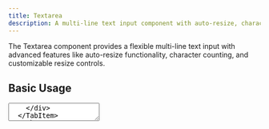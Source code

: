 ```yaml
---
title: Textarea
description: A multi-line text input component with auto-resize, character counting, and advanced features
---
```



The Textarea component provides a flexible multi-line text input with advanced features like auto-resize functionality, character counting, and customizable resize controls.

## Basic Usage

<Tabs>
  <TabItem label="Preview">
    <div class="not-content border border-gray-100 dark:border-gray-800 rounded-lg p-6 bg-white dark:bg-gray-900">
      <Textarea 
        placeholder="Enter your message..."
        rows={4}
      />
    </div>
  </TabItem>
  <TabItem label="Code">
    ```astro
    ---
    import Textarea from '@uicg/cli/components/Textarea/textarea.astro'
    ---

    <Textarea 
      placeholder="Enter your message..."
      rows={4}
    />
    ```
  </TabItem>
</Tabs>

## With Label and Description

<Tabs>
  <TabItem label="Preview">
    <div class="not-content border border-gray-100 dark:border-gray-800 rounded-lg p-6 bg-white dark:bg-gray-900">
      <Textarea 
        label="Message"
        description="Please provide detailed information"
        placeholder="Type your message here..."
        rows={4}
      />
    </div>
  </TabItem>
  <TabItem label="Code">
    ```astro
    <Textarea 
      label="Message"
      description="Please provide detailed information"
      placeholder="Type your message here..."
      rows={4}
    />
    ```
  </TabItem>
</Tabs>

## Sizes

<Tabs>
  <TabItem label="Preview">
    <div class="border rounded-lg p-6 bg-white dark:bg-gray-900 space-y-4">
      <div>
        <label class="block text-sm font-medium mb-1">Small</label>
        <Textarea 
          size="small" 
          placeholder="Small textarea"
          rows={3}
        />
      </div>
      <div>
        <label class="block text-sm font-medium mb-1">Medium</label>
        <Textarea 
          size="medium" 
          placeholder="Medium textarea"
          rows={4}
        />
      </div>
      <div>
        <label class="block text-sm font-medium mb-1">Large</label>
        <Textarea 
          size="large" 
          placeholder="Large textarea"
          rows={5}
        />
      </div>
    </div>
  </TabItem>
  <TabItem label="Code">
    ```astro
    <!-- Small -->
    <Textarea 
      size="small" 
      placeholder="Small textarea"
      rows={3}
    />

    <!-- Medium (default) -->
    <Textarea 
      size="medium" 
      placeholder="Medium textarea"
      rows={4}
    />

    <!-- Large -->
    <Textarea 
      size="large" 
      placeholder="Large textarea"
      rows={5}
    />
    ```
  </TabItem>
</Tabs>

## Intent Variants

<Tabs>
  <TabItem label="Preview">
    <div class="border rounded-lg p-6 bg-white dark:bg-gray-900 space-y-4">
      <div>
        <label class="block text-sm font-medium mb-1">Default</label>
        <Textarea 
          intent="default" 
          placeholder="Default textarea"
        />
      </div>
      <div>
        <label class="block text-sm font-medium mb-1">Primary</label>
        <Textarea 
          intent="primary" 
          placeholder="Primary textarea"
        />
      </div>
      <div>
        <label class="block text-sm font-medium mb-1">Success</label>
        <Textarea 
          intent="success" 
          placeholder="Success textarea"
        />
      </div>
      <div>
        <label class="block text-sm font-medium mb-1">Warning</label>
        <Textarea 
          intent="warning" 
          placeholder="Warning textarea"
        />
      </div>
      <div>
        <label class="block text-sm font-medium mb-1">Danger</label>
        <Textarea 
          intent="danger" 
          placeholder="Danger textarea"
        />
      </div>
    </div>
  </TabItem>
  <TabItem label="Code">
    ```astro
    <!-- Default -->
    <Textarea 
      intent="default" 
      placeholder="Default textarea"
    />

    <!-- Primary -->
    <Textarea 
      intent="primary" 
      placeholder="Primary textarea"
    />

    <!-- Success -->
    <Textarea 
      intent="success" 
      placeholder="Success textarea"
    />

    <!-- Warning -->
    <Textarea 
      intent="warning" 
      placeholder="Warning textarea"
    />

    <!-- Danger -->
    <Textarea 
      intent="danger" 
      placeholder="Danger textarea"
    />
    ```
  </TabItem>
</Tabs>

## Auto-Resize

<Tabs>
  <TabItem label="Preview">
    <div class="not-content border border-gray-100 dark:border-gray-800 rounded-lg p-6 bg-white dark:bg-gray-900">
      <Textarea 
        label="Auto-Resizing Textarea"
        description="This textarea will automatically adjust its height as you type"
        placeholder="Start typing and watch the textarea grow..."
        autoResize={true}
        rows={2}
      />
    </div>
  </TabItem>
  <TabItem label="Code">
    ```astro
    <Textarea 
      label="Auto-Resizing Textarea"
      description="This textarea will automatically adjust its height as you type"
      placeholder="Start typing and watch the textarea grow..."
      autoResize={true}
      rows={2}
    />
    ```
  </TabItem>
</Tabs>

## Character Count

<Tabs>
  <TabItem label="Preview">
    <div class="not-content border border-gray-100 dark:border-gray-800 rounded-lg p-6 bg-white dark:bg-gray-900">
      <Textarea 
        label="Message with Character Count"
        placeholder="Type your message..."
        maxLength={200}
        showCharacterCount={true}
        rows={4}
      />
    </div>
  </TabItem>
  <TabItem label="Code">
    ```astro
    <Textarea 
      label="Message with Character Count"
      placeholder="Type your message..."
      maxLength={200}
      showCharacterCount={true}
      rows={4}
    />
    ```
  </TabItem>
</Tabs>

## Resize Controls

<Tabs>
  <TabItem label="Preview">
    <div class="border rounded-lg p-6 bg-white dark:bg-gray-900 space-y-4">
      <div>
        <Textarea 
          resize="none"
          label="No Resize"
          placeholder="This textarea cannot be resized"
        />
      </div>
      <div>
        <Textarea 
          resize="vertical"
          label="Vertical Resize"
          placeholder="This textarea can only be resized vertically"
        />
      </div>
      <div>
        <Textarea 
          resize="horizontal"
          label="Horizontal Resize"
          placeholder="This textarea can only be resized horizontally"
        />
      </div>
      <div>
        <Textarea 
          resize="both"
          label="Both Directions"
          placeholder="This textarea can be resized in both directions"
        />
      </div>
    </div>
  </TabItem>
  <TabItem label="Code">
    ```astro
    <!-- No resize -->
    <Textarea 
      resize="none"
      label="No Resize"
      placeholder="This textarea cannot be resized"
    />

    <!-- Vertical resize only -->
    <Textarea 
      resize="vertical"
      label="Vertical Resize"
      placeholder="This textarea can only be resized vertically"
    />

    <!-- Horizontal resize only -->
    <Textarea 
      resize="horizontal"
      label="Horizontal Resize"
      placeholder="This textarea can only be resized horizontally"
    />

    <!-- Both directions -->
    <Textarea 
      resize="both"
      label="Both Directions"
      placeholder="This textarea can be resized in both directions"
    />
    ```
  </TabItem>
</Tabs>

## Disabled and Readonly States

<Tabs>
  <TabItem label="Preview">
    <div class="border rounded-lg p-6 bg-white dark:bg-gray-900 space-y-4">
      <div>
        <Textarea 
          disabled={true}
          label="Disabled Textarea"
          placeholder="This textarea is disabled"
          value="Cannot be edited"
        />
      </div>
      <div>
        <Textarea 
          readonly={true}
          label="Readonly Textarea"
          placeholder="This textarea is readonly"
          value="This content is readonly"
        />
      </div>
    </div>
  </TabItem>
  <TabItem label="Code">
    ```astro
    <!-- Disabled -->
    <Textarea 
      disabled={true}
      label="Disabled Textarea"
      placeholder="This textarea is disabled"
      value="Cannot be edited"
    />

    <!-- Readonly -->
    <Textarea 
      readonly={true}
      label="Readonly Textarea"
      placeholder="This textarea is readonly"
      value="This content is readonly"
    />
    ```
  </TabItem>
</Tabs>

## Error State

<Tabs>
  <TabItem label="Preview">
    <div class="not-content border border-gray-100 dark:border-gray-800 rounded-lg p-6 bg-white dark:bg-gray-900">
      <Textarea 
        label="Required Field"
        placeholder="Please enter a description"
        error="This field is required"
        required={true}
        rows={4}
      />
    </div>
  </TabItem>
  <TabItem label="Code">
    ```astro
    <Textarea 
      label="Required Field"
      placeholder="Please enter a description"
      error="This field is required"
      required={true}
      rows={4}
    />
    ```
  </TabItem>
</Tabs>

## Advanced Example

<Tabs>
  <TabItem label="Preview">
    <div class="not-content border border-gray-100 dark:border-gray-800 rounded-lg p-6 bg-white dark:bg-gray-900">
      <Textarea 
        label="Project Description"
        description="Provide a detailed description of your project"
        placeholder="Describe your project goals, timeline, and requirements..."
        autoResize={true}
        maxLength={500}
        showCharacterCount={true}
        required={true}
        rows={3}
        name="project_description"
      />
    </div>
  </TabItem>
  <TabItem label="Code">
    ```astro
    <Textarea 
      label="Project Description"
      description="Provide a detailed description of your project"
      placeholder="Describe your project goals, timeline, and requirements..."
      autoResize={true}
      maxLength={500}
      showCharacterCount={true}
      required={true}
      rows={3}
      name="project_description"
    />
    ```
  </TabItem>
</Tabs>

## Accessibility

The Textarea component follows WCAG 2.1 AA guidelines:

- ✅ **Keyboard Navigation**: Full keyboard support for all interactions
- ✅ **Screen Reader Support**: Proper labeling and descriptions
- ✅ **Focus Management**: Clear focus indicators and logical tab order
- ✅ **Error Handling**: Accessible error messages with `aria-invalid`
- ✅ **Required Fields**: Clear indication of required fields
- ✅ **Character Count**: Accessible character count updates

## Properties

| Property | Type | Default | Description |
|----------|------|---------|-------------|
| `placeholder` | `string` | `undefined` | Placeholder text |
| `value` | `string` | `""` | Current value |
| `disabled` | `boolean` | `false` | Whether the textarea is disabled |
| `readonly` | `boolean` | `false` | Whether the textarea is readonly |
| `required` | `boolean` | `false` | Whether the textarea is required |
| `rows` | `number` | `4` | Number of visible text lines |
| `cols` | `number` | `undefined` | Number of visible character widths |
| `maxLength` | `number` | `undefined` | Maximum number of characters allowed |
| `minLength` | `number` | `undefined` | Minimum number of characters required |
| `autoResize` | `boolean` | `false` | Enable auto-resize functionality |
| `resize` | `"none" \| "vertical" \| "horizontal" \| "both"` | `"vertical"` | Resize control options |
| `size` | `"small" \| "medium" \| "large"` | `"medium"` | Size of the textarea |
| `intent` | `"default" \| "primary" \| "success" \| "warning" \| "danger"` | `"default"` | Visual style variant |
| `label` | `string` | `undefined` | Label text |
| `description` | `string` | `undefined` | Helper text |
| `error` | `string` | `undefined` | Error message |
| `showCharacterCount` | `boolean` | `false` | Show character count display |
| `class` | `string` | `undefined` | Additional CSS classes |
| `name` | `string` | `undefined` | Name attribute for form submission |

## Features

### Auto-Resize
When `autoResize` is enabled, the textarea automatically adjusts its height based on content:
- Grows as content is added
- Shrinks when content is removed
- Maintains minimum height based on `rows` attribute
- Handles paste events and window resizing

### Character Count
When `showCharacterCount` is enabled with `maxLength`:
- Displays current character count
- Shows warning colors when approaching limit (75% = yellow, 90% = red)
- Updates in real-time as user types
- Provides accessible feedback for screen readers

### Resize Controls
Fine-tune user resize capabilities:
- `none`: Prevents manual resizing
- `vertical`: Allows vertical resizing only (default)
- `horizontal`: Allows horizontal resizing only
- `both`: Allows resizing in both directions

## Examples

### Contact Form

```astro
---
import Textarea from '@uicg/cli/components/Textarea/textarea.astro'
---

<form>
  <Textarea
    name="message"
    label="Your Message"
    description="Please provide details about your inquiry"
    placeholder="Tell us how we can help you..."
    required={true}
    autoResize={true}
    maxLength={1000}
    showCharacterCount={true}
    rows={4}
  />
</form>
```

### Feedback Form

```astro
<Textarea
  name="feedback"
  label="Feedback"
  description="Share your thoughts and suggestions"
  placeholder="What did you think of our service?"
  autoResize={true}
  resize="none"
  rows={3}
/>
```

### Code Input

```astro
<Textarea
  name="code"
  label="Code Snippet"
  placeholder="Paste your code here..."
  resize="both"
  rows={10}
  cols={60}
  style="font-family: 'Courier New', monospace;"
/>
```